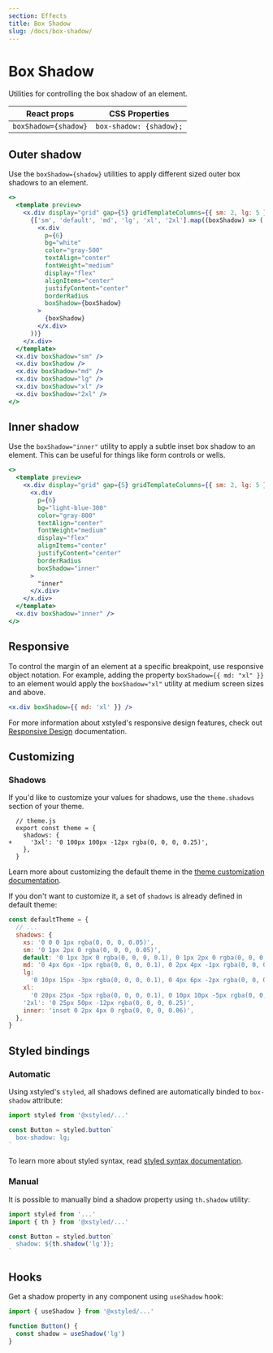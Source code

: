 ```yaml
---
section: Effects
title: Box Shadow
slug: /docs/box-shadow/
---
```


# Box Shadow

Utilities for controlling the box shadow of an element.

| React props          | CSS Properties          |
| -------------------- | ----------------------- |
| `boxShadow={shadow}` | `box-shadow: {shadow};` |

## Outer shadow

Use the `boxShadow={shadow}` utilities to apply different sized outer box shadows to an element.

```jsx preview color=amber
<>
  <template preview>
    <x.div display="grid" gap={5} gridTemplateColumns={{ sm: 2, lg: 5 }} p={3}>
      {['sm', 'default', 'md', 'lg', 'xl', '2xl'].map((boxShadow) => (
        <x.div
          p={6}
          bg="white"
          color="gray-500"
          textAlign="center"
          fontWeight="medium"
          display="flex"
          alignItems="center"
          justifyContent="center"
          borderRadius
          boxShadow={boxShadow}
        >
          {boxShadow}
        </x.div>
      ))}
    </x.div>
  </template>
  <x.div boxShadow="sm" />
  <x.div boxShadow />
  <x.div boxShadow="md" />
  <x.div boxShadow="lg" />
  <x.div boxShadow="xl" />
  <x.div boxShadow="2xl" />
</>
```

## Inner shadow

Use the `boxShadow="inner"` utility to apply a subtle inset box shadow to an element. This can be useful for things like form controls or wells.

```jsx preview color=light-blue
<>
  <template preview>
    <x.div display="grid" gap={5} gridTemplateColumns={{ sm: 2, lg: 5 }} p={3}>
      <x.div
        p={6}
        bg="light-blue-300"
        color="gray-800"
        textAlign="center"
        fontWeight="medium"
        display="flex"
        alignItems="center"
        justifyContent="center"
        borderRadius
        boxShadow="inner"
      >
        "inner"
      </x.div>
    </x.div>
  </template>
  <x.div boxShadow="inner" />
</>
```

## Responsive

To control the margin of an element at a specific breakpoint, use responsive object notation. For example, adding the property `boxShadow={{ md: "xl" }}` to an element would apply the `boxShadow="xl"` utility at medium screen sizes and above.

```jsx
<x.div boxShadow={{ md: 'xl' }} />
```

For more information about xstyled's responsive design features, check out [Responsive Design](@TODO-link) documentation.

## Customizing

### Shadows

If you'd like to customize your values for shadows, use the `theme.shadows` section of your theme.

```diffjs
  // theme.js
  export const theme = {
    shadows: {
+     '3xl': '0 100px 100px -12px rgba(0, 0, 0, 0.25)',
    },
  }
```

Learn more about customizing the default theme in the [theme customization documentation](@TODO-link).

If you don't want to customize it, a set of `shadows` is already defined in default theme:

```js
const defaultTheme = {
  // ...
  shadows: {
    xs: '0 0 0 1px rgba(0, 0, 0, 0.05)',
    sm: '0 1px 2px 0 rgba(0, 0, 0, 0.05)',
    default: '0 1px 3px 0 rgba(0, 0, 0, 0.1), 0 1px 2px 0 rgba(0, 0, 0, 0.06)',
    md: '0 4px 6px -1px rgba(0, 0, 0, 0.1), 0 2px 4px -1px rgba(0, 0, 0, 0.06)',
    lg:
      '0 10px 15px -3px rgba(0, 0, 0, 0.1), 0 4px 6px -2px rgba(0, 0, 0, 0.05)',
    xl:
      '0 20px 25px -5px rgba(0, 0, 0, 0.1), 0 10px 10px -5px rgba(0, 0, 0, 0.04)',
    '2xl': '0 25px 50px -12px rgba(0, 0, 0, 0.25)',
    inner: 'inset 0 2px 4px 0 rgba(0, 0, 0, 0.06)',
  },
}
```

## Styled bindings

### Automatic

Using xstyled's `styled`, all shadows defined are automatically binded to `box-shadow` attribute:

```js
import styled from '@xstyled/...'

const Button = styled.button`
  box-shadow: lg;
`
```

To learn more about styled syntax, read [styled syntax documentation](@TODO-link).

### Manual

It is possible to manually bind a shadow property using `th.shadow` utility:

```js
import styled from '...'
import { th } from '@xstyled/...'

const Button = styled.button`
  shadow: ${th.shadow('lg')};
`
```

## Hooks

Get a shadow property in any component using `useShadow` hook:

```js
import { useShadow } from '@xstyled/...'

function Button() {
  const shadow = useShadow('lg')
}
```

